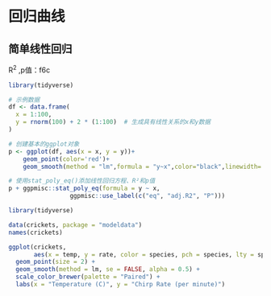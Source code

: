 # 回归曲线

## 简单线性回归

R^2^ ,p值：f6c

```r
library(tidyverse)
```

```r
# 示例数据
df <- data.frame(
  x = 1:100,
  y = rnorm(100) + 2 * (1:100)  # 生成具有线性关系的x和y数据
)

# 创建基本的ggplot对象
p <- ggplot(df, aes(x = x, y = y))+
    geom_point(color='red')+
    geom_smooth(method = "lm",formula = "y~x",color="black",linewidth=.8)

# 使用stat_poly_eq()添加线性回归方程、R²和p值
p + ggpmisc::stat_poly_eq(formula = y ~ x,
                 ggpmisc::use_label(c("eq", "adj.R2", "P")))

```

```r
library(tidyverse)

data(crickets, package = "modeldata")
names(crickets)

ggplot(crickets, 
       aes(x = temp, y = rate, color = species, pch = species, lty = species)) + 
  geom_point(size = 2) + 
  geom_smooth(method = lm, se = FALSE, alpha = 0.5) + 
  scale_color_brewer(palette = "Paired") +
  labs(x = "Temperature (C)", y = "Chirp Rate (per minute)")
```
